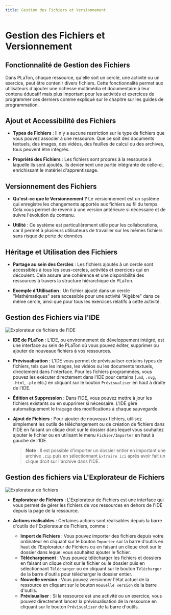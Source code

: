```yaml
---
title: Gestion des Fichiers et Versionnement
---
```


# Gestion des Fichiers et Versionnement

## Fonctionnalité de Gestion des Fichiers

Dans PLaTon, chaque ressource, qu'elle soit un cercle, une activité ou un exercice, peut être contenir divers fichiers.
Cette fonctionnalité permet aux utilisateurs d'ajouter une richesse multimédia et documentaire à leur contenu éducatif
mais plus important pour les activités et exercices de programmer ces derniers comme expliqué sur le chapitre sur les guides de programmation.

## Ajout et Accessibilité des Fichiers

- **Types de Fichiers** :
  Il n'y a aucune restriction sur le type de fichiers que vous pouvez associer à une ressource. Que ce soit des documents textuels, des images, des vidéos, des feuilles de calcul ou des archives, tous peuvent être intégrés.

- **Propriété des Fichiers** :
  Les fichiers sont propres à la ressource à laquelle ils sont ajoutés. Ils deviennent une partie intégrante de celle-ci, enrichissant le matériel d'apprentissage.

## Versionnement des Fichiers

- **Qu'est-ce que le Versionnement ?**
  Le versionnement est un système qui enregistre les changements apportés aux fichiers au fil du temps. Cela vous permet de revenir à une version antérieure si nécessaire et de suivre l'évolution du contenu.

- **Utilité** :
  Ce système est particulièrement utile pour les collaborations, car il permet à plusieurs utilisateurs de travailler sur les mêmes fichiers sans risque de perte de données.

## Héritage et Utilisation des Fichiers

- **Partage au sein des Cercles** :
  Les fichiers ajoutés à un cercle sont accessibles à tous les sous-cercles, activités et exercices qui en découlent. Cela assure une cohérence et une disponibilité des ressources à travers la structure hiérarchique de PLaTon.

- **Exemple d'Utilisation** :
  Un fichier ajouté dans un cercle "Mathématiques" sera accessible pour une activité "Algèbre" dans ce même cercle, ainsi que pour tous les exercices relatifs à cette activité.

## Gestion des Fichiers via l'IDE

![Explorateur de fichiers de l'IDE](../../public/screens/resources/ide/explorer.png)

- **IDE de PLaTon** :
  L'IDE, ou environnement de développement intégré, est une interface au sein de PLaTon où vous pouvez éditer, supprimer ou ajouter de nouveaux fichiers à vos ressources.

- **Prévisualisation** :
  L'IDE vous permet de prévisualiser certains types de fichiers, tels que les images, les vidéos ou les documents textuels, directement dans l'interface.
  Pour les fichiers programmées, vous pouvez les exécuter directement dans l'IDE pour certains (`.md`, `.svg`, `.html`, `.ple` etc.) en cliquant sur le bouton `Prévisualiser` en haut à droite de l'IDE.

- **Édition et Suppression** :
  Dans l'IDE, vous pouvez mettre à jour les fichiers existants ou en supprimer si nécessaire.
  L'IDE gère automatiquement le traçage des modifications à chaque sauvegarde.

- **Ajout de Fichiers** :
  Pour ajouter de nouveaux fichiers, utilisez simplement les outils de téléchargement ou de création de fichiers dans l'IDE en faisant un clique droit sur le dossier dans lequel vous souhaitez ajouter le fichier ou en utilisant le menu `Fichier/Importer` en haut à gauche de l'IDE.

  > **Note** : Il est possible d'importer un dossier entier en important une archive `.zip` puis en sélectionnant `Extraire ici` après avoir fait un clique droit sur l'archive dans l'IDE.

## Gestion des fichiers via L'Explorateur de Fichiers

![Explorateur de fichiers](../../public/screens/resources/explorer.png)

- **Explorateur de Fichiers** :
  L'Explorateur de Fichiers est une interface qui vous permet de gérer les fichiers de vos ressources en dehors de l'IDE depuis la page de la ressource.

- **Actions réalisables** : Certaines actions sont réalisables depuis la barre d'outils de l'Explorateur de Fichiers, comme :
  - **Import de Fichiers** : Vous pouvez importer des fichiers depuis votre ordinateur en cliquant sur le bouton `Importer` sur la barre d'outils en haut de l'Explorateur de Fichiers ou en faisant un clique droit sur le dossier dans lequel vous souhaitez ajouter le fichier.
  - **Téléchargement** : Vous pouvez télécharger les fichiers et dossiers en faisant un clique droit sur le fichier ou le dossier puis en sélectionnant `Télécharger` ou en cliquant sur le bouton `Télécharger` de la barre d'outils pour télécharger le dossier entier.
  - **Nouvelle version** : Vous pouvez versionner l'état actuel de la ressource en cliquant sur le bouton `Nouvelle version` de la barre d'outils.
  - **Prévisualiser** : Si la ressource est une activité ou un exercice, vous pouvez directement lancez la prévisualisation de la ressource en cliquant sur le bouton `Prévisualiser` de la barre d'outils.
